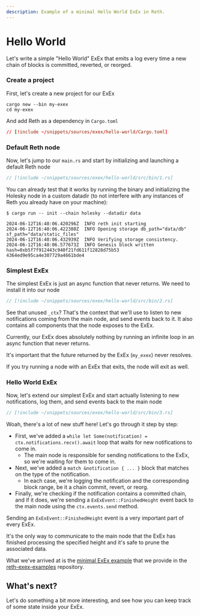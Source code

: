 ```yaml
---
description: Example of a minimal Hello World ExEx in Reth.
---
```


# Hello World

Let's write a simple "Hello World" ExEx that emits a log every time a new chain of blocks is committed, reverted, or reorged.

### Create a project

First, let's create a new project for our ExEx

```console
cargo new --bin my-exex
cd my-exex
```

And add Reth as a dependency in `Cargo.toml`

```toml
// [!include ~/snippets/sources/exex/hello-world/Cargo.toml]
```

### Default Reth node

Now, let's jump to our `main.rs` and start by initializing and launching a default Reth node

```rust
// [!include ~/snippets/sources/exex/hello-world/src/bin/1.rs]
```

You can already test that it works by running the binary and initializing the Holesky node in a custom datadir
(to not interfere with any instances of Reth you already have on your machine):

```console
$ cargo run -- init --chain holesky --datadir data

2024-06-12T16:48:06.420296Z  INFO reth init starting
2024-06-12T16:48:06.422380Z  INFO Opening storage db_path="data/db" sf_path="data/static_files"
2024-06-12T16:48:06.432939Z  INFO Verifying storage consistency.
2024-06-12T16:48:06.577673Z  INFO Genesis block written hash=0xb5f7f912443c940f21fd611f12828d75b53
4364ed9e95ca4e307729a4661bde4
```

### Simplest ExEx

The simplest ExEx is just an async function that never returns. We need to install it into our node

```rust
// [!include ~/snippets/sources/exex/hello-world/src/bin/2.rs]
```

See that unused `_ctx`? That's the context that we'll use to listen to new notifications coming from the main node,
and send events back to it. It also contains all components that the node exposes to the ExEx.

Currently, our ExEx does absolutely nothing by running an infinite loop in an async function that never returns.

<div class="warning">

It's important that the future returned by the ExEx (`my_exex`) never resolves.

If you try running a node with an ExEx that exits, the node will exit as well.

</div>

### Hello World ExEx

Now, let's extend our simplest ExEx and start actually listening to new notifications, log them, and send events back to the main node

```rust
// [!include ~/snippets/sources/exex/hello-world/src/bin/3.rs]
```

Woah, there's a lot of new stuff here! Let's go through it step by step:

-   First, we've added a `while let Some(notification) = ctx.notifications.recv().await` loop that waits for new notifications to come in.
    -   The main node is responsible for sending notifications to the ExEx, so we're waiting for them to come in.
-   Next, we've added a `match &notification { ... }` block that matches on the type of the notification.
    -   In each case, we're logging the notification and the corresponding block range, be it a chain commit, revert, or reorg.
-   Finally, we're checking if the notification contains a committed chain, and if it does, we're sending a `ExExEvent::FinishedHeight` event back to the main node using the `ctx.events.send` method.

<div class="warning">

Sending an `ExExEvent::FinishedHeight` event is a very important part of every ExEx.

It's the only way to communicate to the main node that the ExEx has finished processing the specified height
and it's safe to prune the associated data.

</div>

What we've arrived at is the [minimal ExEx example](https://github.com/paradigmxyz/reth-exex-examples/blob/4f3498f0cc00e038d6d8c32cd94fe82788862f49/minimal/src/main.rs) that we provide in the [reth-exex-examples](https://github.com/paradigmxyz/reth-exex-examples) repository.

## What's next?

Let's do something a bit more interesting, and see how you can keep track of some state inside your ExEx.
